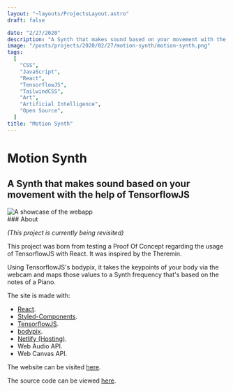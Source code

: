 ```yaml
---
layout: "~layouts/ProjectsLayout.astro"
draft: false

date: "2/27/2020"
description: "A Synth that makes sound based on your movement with the help of TensorflowJS."
image: "/posts/projects/2020/02/27/motion-synth/motion-synth.png"
tags:
  [
    "CSS",
    "JavaScript",
    "React",
    "TensorflowJS",
    "TailwindCSS",
    "Art",
    "Artificial Intelligence",
    "Open Source",
  ]
title: "Motion Synth"
---
```





# Motion Synth

## A Synth that makes sound based on your movement with the help of TensorflowJS

<SmartLink class="block" href="https://motion-synth.netlify.app/">
  <Image src={mainImage} alt="A showcase of the webapp" />
</SmartLink>

<div id="content">
### About

_(This project is currently being revisited)_

This project was born from testing a Proof Of Concept regarding the usage of TensorflowJS with React. It was inspired by the Theremin.

Using TensorflowJS's bodypix, it takes the keypoints of your body via the webcam and maps those values to a Synth frequency that's based on the notes of a Piano.

The site is made with:

- [React](https://reactjs.org).
- [Styled-Components](https://styled-components.com/).
- [TensorflowJS](https://www.tensorflow.org/js/).
- [bodypix](https://github.com/tensorflow/tfjs-models/tree/master/body-segmentation).
- [Netlify (Hosting)](https://netlify.com/).
- Web Audio API.
- Web Canvas API.

The website can be visited [here](https://motion-synth.netlify.app/).

The source code can be viewed [here](https://github.com/royeden/tensorflow-body-motion-synth).

</div>
